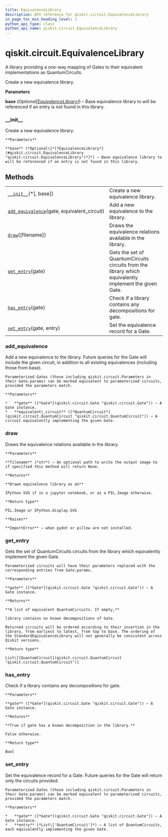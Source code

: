 ```yaml
---
title: EquivalenceLibrary
description: API reference for qiskit.circuit.EquivalenceLibrary
in_page_toc_min_heading_level: 1
python_api_type: class
python_api_name: qiskit.circuit.EquivalenceLibrary
---
```


# qiskit.circuit.EquivalenceLibrary

<Class id="qiskit.circuit.EquivalenceLibrary" isDedicatedPage={true} github="https://github.com/qiskit/qiskit/tree/stable/0.17/qiskit/circuit/equivalence.py" signature="EquivalenceLibrary(*, base=None)" modifiers="class">
  A library providing a one-way mapping of Gates to their equivalent implementations as QuantumCircuits.

  Create a new equivalence library.

  **Parameters**

  **base** (*Optional\[*[*EquivalenceLibrary*](#qiskit.circuit.EquivalenceLibrary "qiskit.circuit.EquivalenceLibrary")*]*) – Base equivalence library to will be referenced if an entry is not found in this library.

  ### \_\_init\_\_

  <Function id="qiskit.circuit.EquivalenceLibrary.__init__" signature="__init__(*, base=None)">
    Create a new equivalence library.

    **Parameters**

    **base** (*Optional\[*[*EquivalenceLibrary*](#qiskit.circuit.EquivalenceLibrary "qiskit.circuit.EquivalenceLibrary")*]*) – Base equivalence library to will be referenced if an entry is not found in this library.
  </Function>

  ## Methods

  |                                                                                                                                                        |                                                                                                        |
  | ------------------------------------------------------------------------------------------------------------------------------------------------------ | ------------------------------------------------------------------------------------------------------ |
  | [`__init__`](#qiskit.circuit.EquivalenceLibrary.__init__ "qiskit.circuit.EquivalenceLibrary.__init__")(\*\[, base])                                    | Create a new equivalence library.                                                                      |
  | [`add_equivalence`](#qiskit.circuit.EquivalenceLibrary.add_equivalence "qiskit.circuit.EquivalenceLibrary.add_equivalence")(gate, equivalent\_circuit) | Add a new equivalence to the library.                                                                  |
  | [`draw`](#qiskit.circuit.EquivalenceLibrary.draw "qiskit.circuit.EquivalenceLibrary.draw")(\[filename])                                                | Draws the equivalence relations available in the library.                                              |
  | [`get_entry`](#qiskit.circuit.EquivalenceLibrary.get_entry "qiskit.circuit.EquivalenceLibrary.get_entry")(gate)                                        | Gets the set of QuantumCircuits circuits from the library which equivalently implement the given Gate. |
  | [`has_entry`](#qiskit.circuit.EquivalenceLibrary.has_entry "qiskit.circuit.EquivalenceLibrary.has_entry")(gate)                                        | Check if a library contains any decompositions for gate.                                               |
  | [`set_entry`](#qiskit.circuit.EquivalenceLibrary.set_entry "qiskit.circuit.EquivalenceLibrary.set_entry")(gate, entry)                                 | Set the equivalence record for a Gate.                                                                 |

  ### add\_equivalence

  <Function id="qiskit.circuit.EquivalenceLibrary.add_equivalence" signature="add_equivalence(gate, equivalent_circuit)">
    Add a new equivalence to the library. Future queries for the Gate will include the given circuit, in addition to all existing equivalences (including those from base).

    Parameterized Gates (those including qiskit.circuit.Parameters in their Gate.params) can be marked equivalent to parameterized circuits, provided the parameters match.

    **Parameters**

    *   **gate** ([*Gate*](qiskit.circuit.Gate "qiskit.circuit.Gate")) – A Gate instance.
    *   **equivalent\_circuit** ([*QuantumCircuit*](qiskit.circuit.QuantumCircuit "qiskit.circuit.QuantumCircuit")) – A circuit equivalently implementing the given Gate.
  </Function>

  ### draw

  <Function id="qiskit.circuit.EquivalenceLibrary.draw" signature="draw(filename=None)">
    Draws the equivalence relations available in the library.

    **Parameters**

    **filename** (*str*) – An optional path to write the output image to if specified this method will return None.

    **Returns**

    **Drawn equivalence library as an**

    IPython SVG if in a jupyter notebook, or as a PIL.Image otherwise.

    **Return type**

    PIL.Image or IPython.display.SVG

    **Raises**

    **ImportError** – when pydot or pillow are not installed.
  </Function>

  ### get\_entry

  <Function id="qiskit.circuit.EquivalenceLibrary.get_entry" signature="get_entry(gate)">
    Gets the set of QuantumCircuits circuits from the library which equivalently implement the given Gate.

    Parameterized circuits will have their parameters replaced with the corresponding entries from Gate.params.

    **Parameters**

    **gate** ([*Gate*](qiskit.circuit.Gate "qiskit.circuit.Gate")) – A Gate instance.

    **Returns**

    **A list of equivalent QuantumCircuits. If empty,**

    library contains no known decompositions of Gate.

    Returned circuits will be ordered according to their insertion in the library, from earliest to latest, from top to base. The ordering of the StandardEquivalenceLibrary will not generally be consistent across Qiskit versions.

    **Return type**

    List\[[QuantumCircuit](qiskit.circuit.QuantumCircuit "qiskit.circuit.QuantumCircuit")]
  </Function>

  ### has\_entry

  <Function id="qiskit.circuit.EquivalenceLibrary.has_entry" signature="has_entry(gate)">
    Check if a library contains any decompositions for gate.

    **Parameters**

    **gate** ([*Gate*](qiskit.circuit.Gate "qiskit.circuit.Gate")) – A Gate instance.

    **Returns**

    **True if gate has a known decomposition in the library.**

    False otherwise.

    **Return type**

    Bool
  </Function>

  ### set\_entry

  <Function id="qiskit.circuit.EquivalenceLibrary.set_entry" signature="set_entry(gate, entry)">
    Set the equivalence record for a Gate. Future queries for the Gate will return only the circuits provided.

    Parameterized Gates (those including qiskit.circuit.Parameters in their Gate.params) can be marked equivalent to parameterized circuits, provided the parameters match.

    **Parameters**

    *   **gate** ([*Gate*](qiskit.circuit.Gate "qiskit.circuit.Gate")) – A Gate instance.
    *   **entry** (*List\['QuantumCircuit']*) – A list of QuantumCircuits, each equivalently implementing the given Gate.
  </Function>
</Class>

